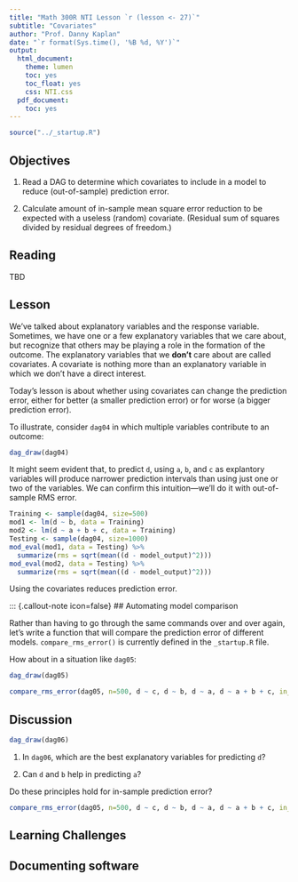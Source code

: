 ```yaml
---
title: "Math 300R NTI Lesson `r (lesson <- 27)`"
subtitle: "Covariates"
author: "Prof. Danny Kaplan"
date: "`r format(Sys.time(), '%B %d, %Y')`"
output:
  html_document:
    theme: lumen
    toc: yes
    toc_float: yes
    css: NTI.css
  pdf_document:
    toc: yes
---
```



```r
source("../_startup.R")
```

## Objectives

#. Read a DAG to determine which covariates to include in a model to reduce (out-of-sample) prediction error.

#. Calculate amount of in-sample mean square error reduction to be expected with a useless (random) covariate. (Residual sum of squares divided by residual degrees of freedom.)


## Reading

TBD


## Lesson

We've talked about explanatory variables and the response variable. Sometimes, we have one or a few explanatory variables that we care about, but recognize that others may be playing a role in the formation of the outcome. The explanatory variables that we **don't** care about are called covariates. A covariate is nothing more than an explanatory variable in which we don't have a direct interest.

Today's lesson is about whether using covariates can change the prediction error, either for better (a smaller prediction error) or for worse (a bigger prediction error).

To illustrate, consider `dag04` in which multiple variables contribute to an outcome:

```r
dag_draw(dag04)
```

It might seem evident that, to predict `d`, using `a`, `b`, and `c` as explantory variables will produce narrower prediction intervals than using just one or two of the variables. We can confirm this intuition---we'll do it with out-of-sample RMS error.

```r
Training <- sample(dag04, size=500)
mod1 <- lm(d ~ b, data = Training)
mod2 <- lm(d ~ a + b + c, data = Training)
Testing <- sample(dag04, size=1000)
mod_eval(mod1, data = Testing) %>%
  summarize(rms = sqrt(mean((d - model_output)^2)))
mod_eval(mod2, data = Testing) %>%
  summarize(rms = sqrt(mean((d - model_output)^2)))
```

Using the covariates reduces prediction error.

::: {.callout-note icon=false}
## Automating model comparison

Rather than having to go through the same commands over and over again, let's write a function that will compare the prediction error of different models. `compare_rms_error()` is currently defined in the `_startup.R` file.



How about in a situation like `dag05`:

```r
dag_draw(dag05)
```

```r
compare_rms_error(dag05, n=500, d ~ c, d ~ b, d ~ a, d ~ a + b + c, in_sample=TRUE)
```

::: {.callout-note icon=false}
## Discussion

```r
dag_draw(dag06)
```

1. In `dag06`, which are the best explanatory variables for predicting `d`?

2. Can `d` and `b` help in predicting `a`?

:::


Do these principles hold for in-sample prediction error?

```r
compare_rms_error(dag05, n=500, d ~ c, d ~ b, d ~ a, d ~ a + b + c, in_sample=FALSE)
```
## Learning Challenges



## Documenting software

  


